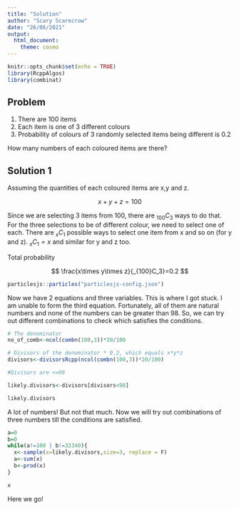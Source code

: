 ```yaml
---
title: "Solution"
author: "Scary Scarecrow"
date: "26/06/2021"
output: 
  html_document: 
    theme: cosmo
---
```


```r
knitr::opts_chunk$set(echo = TRUE)
library(RcppAlgos)
library(combinat)
```


## Problem

1. There are 100 items
2. Each item is one of 3 different colours
3. Probability of colours of 3 randomly selected items being different is 0.2

How many numbers of each coloured items are there?

## Solution 1

Assuming the quantities of each coloured items are x,y and z.

$$
x+y+z=100
$$

Since we are selecting 3 items from 100, there are $_{100}C_3$ ways to do that. 
For the three selections to be of different colour, we need to select one of each. There are $_xC_1$ possible ways to select one item from x and so on (for y and z). $_xC_1=x$ and similar for y and z too.

Total probability 

$$
\frac{x\times y\times z}{_{100}C_3}=0.2
$$
```r
particlesjs::particles("particlesjs-config.json")
```


Now we have 2 equations and three variables. This is where I got stuck. I am unable to form the third equation. Fortunately, all of them are natural numbers and none of the numbers can be greater than 98. So, we can try out different combinations to check which satisfies the conditions.

```r
# The denominator
no_of_comb<-ncol(combn(100,3))*20/100

# Divisors of the denominator * 0.2, which equals x*y*z
divisors<-divisorsRcpp(ncol(combn(100,3))*20/100)

#Divisors are <=98

likely.divisors<-divisors[divisors<98]

likely.divisors
```

A lot of numbers! But not that much. Now we will try out combinations of three numbers till the conditions are satisfied.

```r

a=0
b=0
while(a!=100 | b!=32340){
  x<-sample(x=likely.divisors,size=3, replace = F)
  a<-sum(x)
  b<-prod(x)
}

x
```



Here we go!